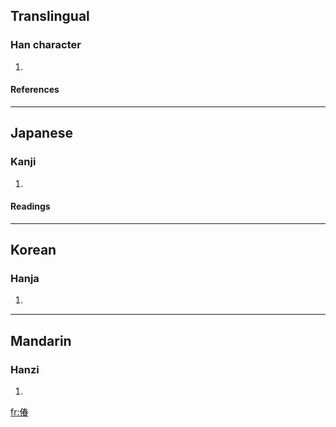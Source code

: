 ==Translingual==
===Han character===
{{Han char|rad=人|as=09|sn=11|four=2526<sub>3</sub>|canj=人手大日 (OQKA)}}
# {{defn|Han}}
====References====
{{Han ref|kx=0110.010|dkj=00833|dj=0233.140|hdz=10186.080|uh=5046|ud=20550|bh=D462|bd=54370}}
----
==Japanese==
===Kanji===
{{ja-kanji|grade=|rs=人09}}
# {{defn|Japanese}}
====Readings====
{{ja-readings|on=[[しゅん]] (shun)|kun=[[あつい]] (atsui), [[うごめく]] (ugomeku)}}
----
==Korean==
===Hanja===
{{ko-hanja|hangeul=춘|rv=chun|mr=ch'un}}
# {{defn|Korean}}
----
==Mandarin==
===Hanzi===
{{cmn-hanzi|pin=[[chǔn]] (chun3)|wg=ch'un<sup>3</sup>}}
# {{defn|Mandarin}}

[[fr:偆]]